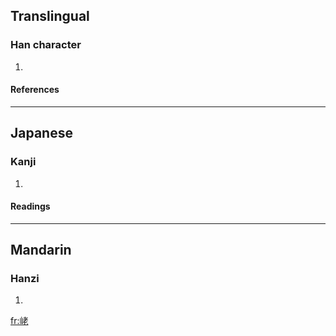 ==Translingual==
===Han character===
{{Han char|rn=46|rad=山|as=06|sn=9|four=2471<sub>1</sub>|canj=山十大心 (UJKP)}}
# {{defn|Han|sort=山06}}
====References====
{{Han ref|kx=0310.290|dkj=08041|hdz=10769.140|uh=5CD4|ud=23764|bh=CEA8|bd=52904}}
----
==Japanese==
===Kanji===
{{ja-kanji|grade=|rs=山06}}
# {{defn|Japanese}} 
====Readings====
{{ja-readings|on=[[ぼ]] (bo), [[も]] (mo)|kun=}}
----
==Mandarin==
===Hanzi===
{{cmn-hanzi|pin=[[mǔ]] ([[mu3]])|wg=mu<sup>3</sup>}}
# {{defn|Mandarin}}

[[fr:峔]]
